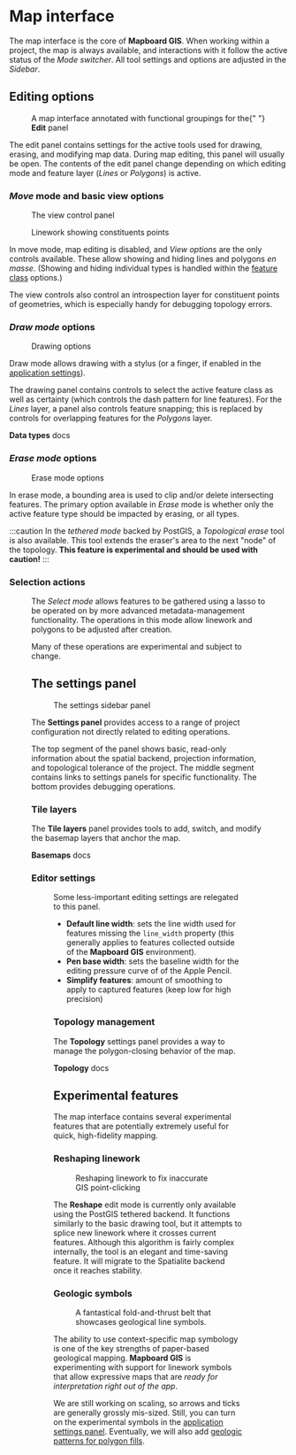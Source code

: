 
# Map interface

The map interface is the core of **Mapboard GIS**. When working within
a project, the map is always available, and interactions with it
follow the active status of the _Mode switcher_. All tool settings
and options are adjusted in the _Sidebar_.

## Editing options

<Figure src="/docs/map-interface.jpg">
  A map interface annotated with functional groupings for the{" "}
  <strong>Edit</strong> panel
</Figure>

The edit panel contains settings for the active tools used for drawing,
erasing, and modifying map data. During map editing, this panel will
usually be open. The contents of the edit panel change depending on which
editing mode and feature layer (_Lines_ or _Polygons_) is active.

### _Move_ mode and basic view options

<Figure
  src="/docs/map-interface/view-options.png"
  width={300}
  className="right"
>
  The view control panel
</Figure>

<Figure src="/docs/map-interface/show-points.jpg" width={300} className="right">
  Linework showing constituents points
</Figure>

In move mode, map editing is disabled, and _View options_ are
the only controls available. These allow showing and hiding
lines and polygons _en masse_. (Showing and hiding individual types is
handled within the [feature class](/docs/data-types) options.)

The view controls also control an introspection layer for constituent
points of geometries, which is especially handy for debugging topology
errors.

### _Draw mode_ options

<Figure
  src="/docs/map-interface/drawing-options.png"
  width={300}
  className="right"
>
  Drawing options
</Figure>

Draw mode allows drawing with a stylus (or a finger, if enabled in
the [application settings](/docs/getting-started)).

The drawing panel contains controls to select the active feature class as well as
certainty (which controls the dash pattern for line features).
For the _Lines_ layer, a panel also controls feature snapping; this is replaced
by controls for overlapping features for the _Polygons_ layer.

<PageLinkButton href="/docs/data-types">
  <strong>Data types</strong> docs
</PageLinkButton>

### _Erase mode_ options

<Figure
  src="/docs/map-interface/eraser-options.png"
  width={300}
  className="right"
>
  Erase mode options
</Figure>

In erase mode, a bounding area is used to clip
and/or delete intersecting features.
The primary option available in _Erase_ mode is whether only the
active feature type should be impacted by erasing, or all types.

:::caution
In the _tethered mode_ backed by PostGIS, a _Topological erase_
tool is also available. This tool extends the eraser's area to the
next "node" of the topology. **This feature is experimental and should be used with caution!**
:::

### Selection actions

<Figure
  src="/docs/map-interface/selection-actions.png"
  width={280}
  className="right"
/>

The _Select mode_ allows features to be gathered using a lasso
to be operated on by more advanced metadata-management functionality.
The operations in this mode allow linework and polygons to be
adjusted after creation.

Many of these operations are experimental and subject to change.

## The settings panel

<Figure
  src="/docs/map-interface/sidebar-settings.png"
  width={280}
  className="right"
>
  The settings sidebar panel
</Figure>

The **Settings panel** provides access to a range of project
configuration not directly related to editing operations.

The top segment of the panel shows basic, read-only information about the
spatial backend, projection information, and topological tolerance of the project.
The middle segment contains links to settings panels for specific functionality.
The bottom provides debugging operations.

### Tile layers

The **Tile layers** panel provides tools to add, switch, and modify the basemap
layers that anchor the map.

<PageLinkButton href="/docs/basemaps">
  <strong>Basemaps</strong> docs
</PageLinkButton>

### Editor settings

<Figure
  src="/docs/map-interface/editor-settings.png"
  width={280}
  className="right"
/>

Some less-important editing settings are
relegated to this panel.

- **Default line width**: sets the line width
  used for features missing the `line_width` property (this generally applies to features collected
  outside of the **Mapboard GIS** environment).
- **Pen base width**: sets the baseline width for the editing pressure curve of
  of the Apple Pencil.
- **Simplify features**: amount of smoothing to apply to captured features (keep low for high precision)

### Topology management

The **Topology** settings panel provides a way to manage the polygon-closing behavior of the map.

<PageLinkButton href="/docs/topology">
  <strong>Topology</strong> docs
</PageLinkButton>

## Experimental features

The map interface contains several experimental features that are potentially
extremely useful for quick, high-fidelity mapping.

### Reshaping linework

<Figure src="/docs/reshaping.mp4" width={400} className="right">
  Reshaping linework to fix inaccurate GIS point-clicking
</Figure>

The **Reshape** edit mode is currently only available using the PostGIS tethered backend.
It functions similarly to the basic drawing tool, but it attempts to splice new linework
where it crosses current features. Although this algorithm is fairly complex internally,
the tool is an elegant and time-saving feature. It will migrate to the Spatialite backend
once it reaches stability.

### Geologic symbols

<Figure
  src="/docs/map-interface/experimental-geologic-symbols.png"
  width={300}
  className="right"
>
  A fantastical fold-and-thrust belt that showcases geological line symbols.
</Figure>

The ability to use context-specific map symbology is one of the key strengths of
paper-based geological mapping. **Mapboard GIS** is experimenting with support for linework
symbols that allow expressive maps that are _ready for interpretation right out of the app_.

We are still working on scaling, so arrows and ticks are generally grossly mis-sized. Still,
you can turn on the experimental symbols in the [application settings panel](/docs). Eventually,
we will also add [geologic patterns for polygon fills](https://davenquinn.com/projects/geologic-patterns/).


